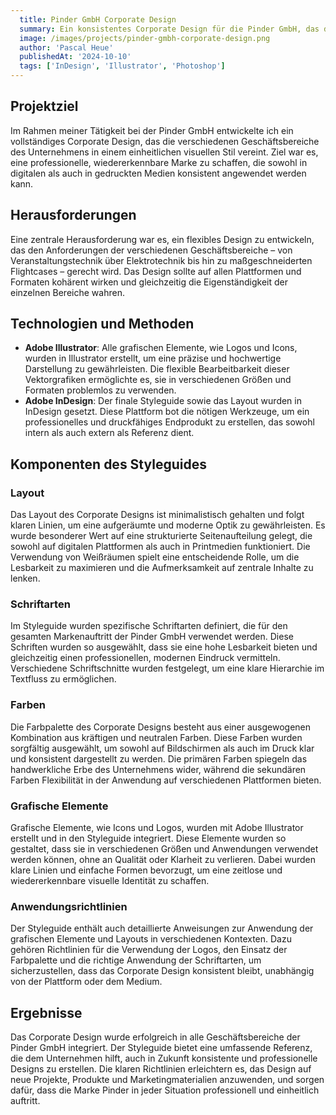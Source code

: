 ```yaml
---
  title: Pinder GmbH Corporate Design
  summary: Ein konsistentes Corporate Design für die Pinder GmbH, das die visuellen Anforderungen verschiedener Geschäftsbereiche vereint. Erstellt mit Adobe Illustrator und InDesign, bietet der Styleguide flexible und professionelle Gestaltungslösungen für digitale und gedruckte Medien.
  image: /images/projects/pinder-gmbh-corporate-design.png
  author: 'Pascal Heue'
  publishedAt: '2024-10-10'
  tags: ['InDesign', 'Illustrator', 'Photoshop']
---
```


## Projektziel

Im Rahmen meiner Tätigkeit bei der Pinder GmbH entwickelte ich ein vollständiges Corporate Design, das die verschiedenen Geschäftsbereiche des Unternehmens in einem einheitlichen visuellen Stil vereint. Ziel war es, eine professionelle, wiedererkennbare Marke zu schaffen, die sowohl in digitalen als auch in gedruckten Medien konsistent angewendet werden kann.

## Herausforderungen

Eine zentrale Herausforderung war es, ein flexibles Design zu entwickeln, das den Anforderungen der verschiedenen Geschäftsbereiche – von Veranstaltungstechnik über Elektrotechnik bis hin zu maßgeschneiderten Flightcases – gerecht wird. Das Design sollte auf allen Plattformen und Formaten kohärent wirken und gleichzeitig die Eigenständigkeit der einzelnen Bereiche wahren.

## Technologien und Methoden

- **Adobe Illustrator**: Alle grafischen Elemente, wie Logos und Icons, wurden in Illustrator erstellt, um eine präzise und hochwertige Darstellung zu gewährleisten. Die flexible Bearbeitbarkeit dieser Vektorgrafiken ermöglichte es, sie in verschiedenen Größen und Formaten problemlos zu verwenden.
- **Adobe InDesign**: Der finale Styleguide sowie das Layout wurden in InDesign gesetzt. Diese Plattform bot die nötigen Werkzeuge, um ein professionelles und druckfähiges Endprodukt zu erstellen, das sowohl intern als auch extern als Referenz dient.

## Komponenten des Styleguides

### Layout

Das Layout des Corporate Designs ist minimalistisch gehalten und folgt klaren Linien, um eine aufgeräumte und moderne Optik zu gewährleisten. Es wurde besonderer Wert auf eine strukturierte Seitenaufteilung gelegt, die sowohl auf digitalen Plattformen als auch in Printmedien funktioniert. Die Verwendung von Weißräumen spielt eine entscheidende Rolle, um die Lesbarkeit zu maximieren und die Aufmerksamkeit auf zentrale Inhalte zu lenken.

### Schriftarten

Im Styleguide wurden spezifische Schriftarten definiert, die für den gesamten Markenauftritt der Pinder GmbH verwendet werden. Diese Schriften wurden so ausgewählt, dass sie eine hohe Lesbarkeit bieten und gleichzeitig einen professionellen, modernen Eindruck vermitteln. Verschiedene Schriftschnitte wurden festgelegt, um eine klare Hierarchie im Textfluss zu ermöglichen.

### Farben

Die Farbpalette des Corporate Designs besteht aus einer ausgewogenen Kombination aus kräftigen und neutralen Farben. Diese Farben wurden sorgfältig ausgewählt, um sowohl auf Bildschirmen als auch im Druck klar und konsistent dargestellt zu werden. Die primären Farben spiegeln das handwerkliche Erbe des Unternehmens wider, während die sekundären Farben Flexibilität in der Anwendung auf verschiedenen Plattformen bieten.

### Grafische Elemente

Grafische Elemente, wie Icons und Logos, wurden mit Adobe Illustrator erstellt und in den Styleguide integriert. Diese Elemente wurden so gestaltet, dass sie in verschiedenen Größen und Anwendungen verwendet werden können, ohne an Qualität oder Klarheit zu verlieren. Dabei wurden klare Linien und einfache Formen bevorzugt, um eine zeitlose und wiedererkennbare visuelle Identität zu schaffen.

### Anwendungsrichtlinien

Der Styleguide enthält auch detaillierte Anweisungen zur Anwendung der grafischen Elemente und Layouts in verschiedenen Kontexten. Dazu gehören Richtlinien für die Verwendung der Logos, den Einsatz der Farbpalette und die richtige Anwendung der Schriftarten, um sicherzustellen, dass das Corporate Design konsistent bleibt, unabhängig von der Plattform oder dem Medium.

## Ergebnisse

Das Corporate Design wurde erfolgreich in alle Geschäftsbereiche der Pinder GmbH integriert. Der Styleguide bietet eine umfassende Referenz, die dem Unternehmen hilft, auch in Zukunft konsistente und professionelle Designs zu erstellen. Die klaren Richtlinien erleichtern es, das Design auf neue Projekte, Produkte und Marketingmaterialien anzuwenden, und sorgen dafür, dass die Marke Pinder in jeder Situation professionell und einheitlich auftritt.